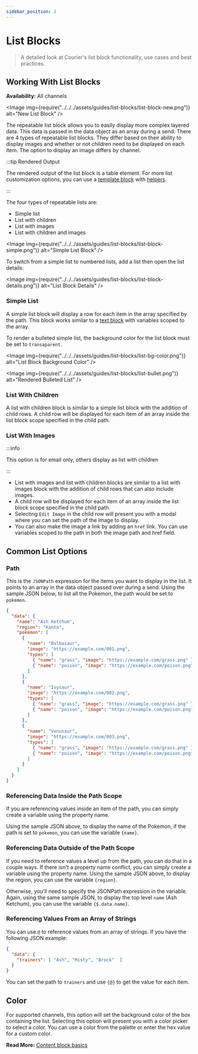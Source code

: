 ```yaml
---
sidebar_position: 2
---
```



# List Blocks

> A detailed look at Courier's list block functionality, use cases and best practices.

## Working With List Blocks

**Availability:** All channels

<Image
  img={require("../../../assets/guides/list-blocks/list-block-new.png")}
  alt="New List Block"
/>

The repeatable list block allows you to easily display more complex layered data. This data is passed in the data object as an array during a send. There are 4 types of repeatable list blocks. They differ based on their ability to display images and whether or not children need to be displayed on each item. The option to display an image differs by channel.

:::tip Rendered Output

The rendered output of the list block is a table element. For more list customization options, you can use a [template block](template-blocks.mdx) with [helpers](../notification-designer/handlebars-helpers.mdx).

:::

The four types of repeatable lists are:

- Simple list
- List with children
- List with images
- List with children and images

<Image
  img={require("../../../assets/guides/list-blocks/list-block-simple.png")}
  alt="Simple List Block"
/>

To switch from a simple list to numbered lists, add a list then open the list details:

<Image
  img={require("../../../assets/guides/list-blocks/list-block-details.png")}
  alt="List Block Details"
/>

### Simple List

A simple list block will display a row for each item in the array specified by the path. This block works similar to a [text block](text-blocks.mdx) with variables scoped to the array.

To render a bulleted simple list, the background color for the list block must be set to `transaparent`.

<Image
  img={require("../../../assets/guides/list-blocks/list-bg-color.png")}
  alt="List Block Background Color"
/>

<Image
  img={require("../../../assets/guides/list-blocks/list-bullet.png")}
  alt="Rendered Bulleted List"
/>

### List With Children

A list with children block is similar to a simple list block with the addition of child rows. A child row will be displayed for each item of an array inside the list block scope specified in the child path.

### List With Images

:::info

This option is for email only, others display as list with children

:::

- List with images and list with children blocks are similar to a list with images block with the addition of child rows that can also include images. 
- A child row will be displayed for each item of an array inside the list block scope specified in the child path. 
- Selecting `Edit Image` in the child row will present you with a modal where you can set the path of the image to display. 
- You can also make the image a link by adding an `href` link. You can use variables scoped to the path in both the image path and href field.

## Common List Options

### Path

This is the `JSONPath` expression for the items you want to display in the list. It points to an array in the data object passed over during a send. Using the sample JSON below, to list all the Pokemon, the path would be set to `pokemon`.

```json
{
  "data": {
    "name": "Ash Ketchum",
    "region": "Kanto",
    "pokemon": [
      {
        "name": "Bulbasaur",
        "image": "https://example.com/001.png",
        "types": [
          { "name": "grass", "image": "https://example.com/grass.png" },
          { "name": "poison", "image": "https://example.com/poison.png" }
        ]
      },
      {
        "name": "Ivysaur",
        "image": "https://example.com/002.png",
        "types": [
          { "name": "grass", "image": "https://example.com/grass.png" },
          { "name": "poison", "image": "https://example.com/poison.png" }
        ]
      },
      {
        "name": "Venusaur",
        "image": "https://example.com/003.png",
        "types": [
          { "name": "grass", "image": "https://example.com/grass.png" },
          { "name": "poison", "image": "https://example.com/poison.png" }
        ]
      }
    ]
  }
}
```

### Referencing Data Inside the Path Scope

If you are referencing values inside an item of the path, you can simply create a variable using the property name.

Using the sample JSON above, to display the name of the Pokemon, if the path is set to `pokemon`, you can use the variable `{name}`.

### Referencing Data Outside of the Path Scope

If you need to reference values a level up from the path, you can do that in a couple ways. If there isn't a property name conflict, you can simply create a variable using the property name. Using the sample JSON above, to display the region, you can use the variable `{region}`.

Otherwise, you'll need to specify the JSONPath expression in the variable. Again, using the same sample JSON, to display the top level `name` (Ash Ketchum), you can use the variable `{$.data.name}`.

### Referencing Values From an Array of Strings

You can use `@` to reference values from an array of strings. If you have the following JSON example:

```json
{
  "data": {
    "trainers": [ "Ash", "Misty", "Brock"  ]
  }
}
```

You can set the path to `trainers` and use `{@}` to get the value for each item.

## Color

For supported channels, this option will set the background color of the box containing the list. Selecting this option will present you with a color picker to select a color. You can use a color from the palette or enter the hex value for a custom color.

**Read More:** [Content block basics](content-block-basics.mdx)